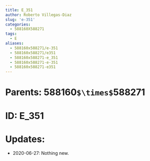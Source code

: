 ```yaml
---
title: E_351
author: Roberto Villegas-Diaz
slug: 'e-351'
categories:
  - 588160X588271
tags:
  - E
aliases:
  - 588160x588271/e-351
  - 588160x588271/e351
  - 588160x588271-e_351
  - 588160x588271-e-351
  - 588160x588271-e351
---
```


# **Parents**: 588160`$\times$`588271
# **ID**: E_351
# **Updates**: 
 - 2020-06-27: Nothing new.
